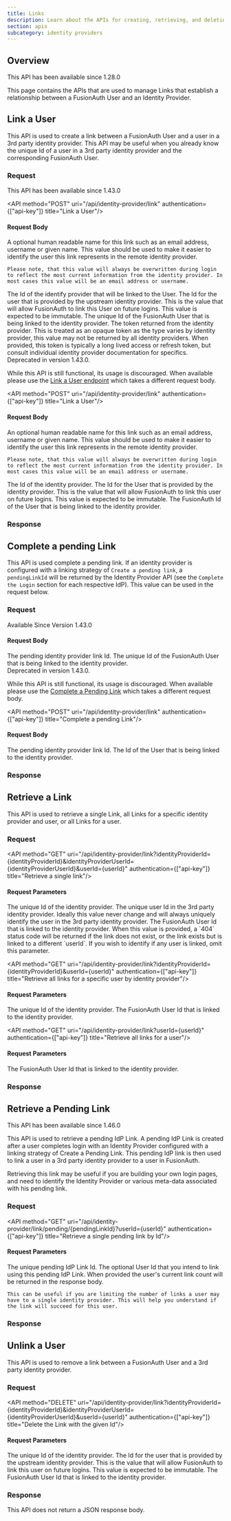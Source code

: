 ```yaml
---
title: Links
description: Learn about the APIs for creating, retrieving, and deleting Identity Provider Links.
section: apis
subcategory: identity providers
---
```


## Overview

<Aside type="version">
This API has been available since 1.28.0
</Aside>

This page contains the APIs that are used to manage Links that establish a relationship between a FusionAuth User and an Identity Provider.

## Link a User

This API is used to create a link between a FusionAuth User and a user in a 3rd party identity provider. This API may be useful when you already know the unique Id of a user in a 3rd party identity provider and the corresponding FusionAuth User.

### Request

<Aside type="version">
This API has been available since 1.43.0
</Aside>

<API method="POST" uri="/api/identity-provider/link" authentication={["api-key"]} title="Link a User"/>

<XFusionauthTenantIdHeaderScopedOperation />

#### Request Body

<APIBlock>
  <APIField name="identityProviderLink.displayName" type="String" optional>
    A optional human readable name for this link such as an email address, username or given name. This value should be used to make it easier to identify the user this link represents in the remote identity provider.

    Please note, that this value will always be overwritten during login to reflect the most current information from the identity provider. In most cases this value will be an email address or username.
  </APIField>
  <APIField name="identityProviderLink.identityProviderId" type="UUID" required>
    The Id of the identify provider that will be linked to the User.
  </APIField>
  <APIField name="identityProviderLink.identityProviderUserId" type="String" required>
    The Id for the user that is provided by the upstream identity provider. This is the value that will allow FusionAuth to link this User on future logins. This value is expected to be immutable.
  </APIField>
  <APIField name="identityProviderLink.userId" type="UUID" required>
    The unique Id of the FusionAuth User that is being linked to the identity provider.
  </APIField>
  <APIField name="identityProviderLink.token" type="String" optional>
    The token returned from the identity provider. This is treated as an opaque token as the type varies by identity provider, this value may not be returned by all identity providers. When provided, this token is typically a long lived access or refresh token, but consult individual identity provider documentation for specifics.
  </APIField>
</APIBlock>

<JSON title="Example Request JSON" src="identity-providers/links/request.json" />

<Aside type="note">
Deprecated in version 1.43.0.

While this API is still functional, its usage is discouraged. When available please use the [Link a User endpoint](/docs/apis/identity-providers/links#link-a-user) which takes a different request body.
</Aside>

<API method="POST" uri="/api/identity-provider/link" authentication={["api-key"]} title="Link a User"/>

<XFusionauthTenantIdHeaderScopedOperation />

#### Request Body

<APIBlock>
  <APIField name="displayName" type="String" optional since="1.28.1">
    An optional human readable name for this link such as an email address, username or given name. This value should be used to make it easier to identify the user this link represents in the remote identity provider.

    Please note, that this value will always be overwritten during login to reflect the most current information from the identity provider. In most cases this value will be an email address or username.
  </APIField>
  <APIField name="identityProviderId" type="UUID" required>
    The Id of the identity provider.
  </APIField>
  <APIField name="identityProviderUserId" type="String" required>
    The Id for the User that is provided by the identity provider. This is the value that will allow FusionAuth to link this user on future logins. This value is expected to be immutable.
  </APIField>
  <APIField name="userId" type="UUID" required>
    The FusionAuth Id of the User that is being linked to the identity provider.
  </APIField>
</APIBlock>

<JSON title="Example Request JSON" src="identity-providers/links/request-deprecated.json" />

### Response

<StandardPostResponseCodes never_search_error webhook_event />

<LinksPostResponseBody />

## Complete a pending Link

This API is used complete a pending link. If an identity provider is configured with a linking strategy of `Create a pending link`, a `pendingLinkId` will be returned by the Identity Provider API (see the `Complete the Login` section for each respective IdP). This value can be used in the request below.

### Request

<Aside type="version">
Available Since Version 1.43.0
</Aside>
<API method="POST" uri="/api/identity-provider/link" authentication={["api-key"]} title="Complete a pending Link"/>

<XFusionauthTenantIdHeaderScopedOperation />

#### Request Body

<APIBlock>
  <APIField name="pendingIdPLinkId" type="String" required>
    The pending identity provider link Id.
  </APIField>
  <APIField name="identityProviderLink.userId" type="String" required>
    The unique Id of the FusionAuth User that is being linked to the identity provider.
  </APIField>
</APIBlock>

<JSON title="Example Request JSON" src="identity-providers/links/pending-request.json" />

<Aside type="note">
Deprecated in version 1.43.0.

While this API is still functional, its usage is discouraged. When available please use the [Complete a Pending Link](/docs/apis/identity-providers/links#complete-a-pending-link) which takes a different request body.
</Aside>

<API method="POST" uri="/api/identity-provider/link" authentication={["api-key"]} title="Complete a pending Link"/>

<XFusionauthTenantIdHeaderScopedOperation />

#### Request Body

<APIBlock>
  <APIField name="pendingIdPLinkId" type="String" required>
    The pending identity provider link Id.
  </APIField>
  <APIField name="userId" type="String" required>
    The Id of the User that is being linked to the identity provider.
  </APIField>
</APIBlock>

<JSON title="Example Request JSON" src="identity-providers/links/pending-request-deprecated.json" />

### Response

<StandardPostResponseCodes never_search_error webhook_event />

<LinksPostResponseBody />

## Retrieve a Link

This API is used to retrieve a single Link, all Links for a specific identity provider and user, or all Links for a user.

### Request

<API method="GET" uri="/api/identity-provider/link?identityProviderId={identityProviderId}&identityProviderUserId={identityProviderUserId}&userId={userId}" authentication={["api-key"]} title="Retrieve a single link"/>

<XFusionauthTenantIdHeaderScopedOperation />

#### Request Parameters

<APIBlock>
  <APIField name="identityProviderId" type="UUID" required>
    The unique Id of the identity provider.
  </APIField>
  <APIField name="identityProviderUserId" type="String" required>
    The unique user Id in the 3rd party identity provider. Ideally this value never change and will always uniquely identify the user in the 3rd party identity provider.
  </APIField>
  <APIField name="userId" type="UUID" optional>
    The FusionAuth User Id that is linked to the identity provider. When this value is provided, a `404` status code will be returned if the link does not exist, or the link exists but is linked to a different `userId`. If you wish to identify if any user is linked, omit this parameter.
  </APIField>
</APIBlock>

<API method="GET" uri="/api/identity-provider/link?identityProviderId={identityProviderId}&userId={userId}" authentication={["api-key"]} title="Retrieve all links for a specific user by identity provider"/>

<XFusionauthTenantIdHeaderScopedOperation />

#### Request Parameters

<APIBlock>
  <APIField name="identityProviderId" type="UUID" required>
    The unique Id of the identity provider.
  </APIField>
  <APIField name="userId" type="UUID" required>
    The FusionAuth User Id that is linked to the identity provider.
  </APIField>
</APIBlock>

<API method="GET" uri="/api/identity-provider/link?userId={userId}" authentication={["api-key"]} title="Retrieve all links for a user"/>

<XFusionauthTenantIdHeaderScopedOperation />

#### Request Parameters

<APIBlock>
  <APIField name="userId" type="UUID" required>
    The FusionAuth User Id that is linked to the identity provider.
  </APIField>
</APIBlock>

### Response

<StandardGetResponseCodes never_search_error />

<LinkResponseBody />

<LinksResponseBody />

## Retrieve a Pending Link

<Aside type="version">
This API has been available since 1.46.0
</Aside>

This API is used to retrieve a pending IdP Link. A pending IdP Link is created after a user completes login with an Identity Provider configured with a linking strategy of <InlineField>Create a Pending Link</InlineField>. This pending IdP link is then used to link a user in a 3rd party identity provider to a user in FusionAuth.

Retrieving this link may be useful if you are building your own login pages, and need to identify the Identity Provider or various meta-data associated with his pending link.

### Request

<API method="GET" uri="/api/identity-provider/link/pending/{pendingLinkId}?userId={userId}" authentication={["api-key"]} title="Retrieve a single pending link by Id"/>

<XFusionauthTenantIdHeaderScopedOperation />

#### Request Parameters

<APIBlock>
  <APIField name="pendingLinkId" type="String" required>
    The unique pending IdP Link Id.
  </APIField>
  <APIField name="userId" type="UUID" optional>
    The optional User Id that you intend to link using this pending IdP Link. When provided the user's current link count will be returned in the response body.

    This can be useful if you are limiting the number of links a user may have to a single identity provider. This will help you understand if the link will succeed for this user.
  </APIField>
</APIBlock>

### Response

<StandardGetResponseCodes never_search_error />

<PendingLinkResponseBody />

## Unlink a User

This API is used to remove a link between a FusionAuth User and a 3rd party identity provider.

### Request

<API method="DELETE" uri="/api/identity-provider/link?identityProviderId={identityProviderId}&identityProviderUserId={identityProviderUserId}&userId={userId}" authentication={["api-key"]} title="Delete the Link with the given Id"/>

<XFusionauthTenantIdHeaderScopedOperation />

#### Request Parameters

<APIBlock>
  <APIField name="identityProviderId" type="UUID" required>
    The unique Id of the identity provider.
  </APIField>
  <APIField name="identityProviderUserId" type="String" required>
    The Id for the user that is provided by the upstream identity provider. This is the value that will allow FusionAuth to link this user on future logins. This value is expected to be immutable.
  </APIField>
  <APIField name="userId" type="UUID" required>
    The FusionAuth User Id that is linked to the identity provider.
  </APIField>
</APIBlock>

### Response

This API does not return a JSON response body.

<StandardDeleteResponseCodes never_search_error />
